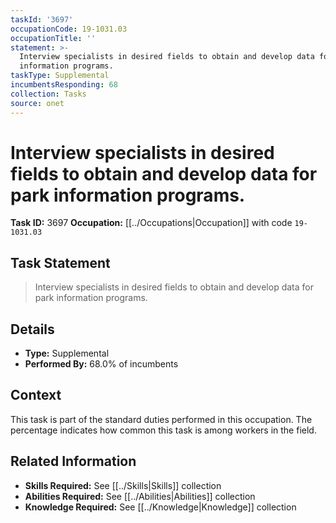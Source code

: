 ```yaml
---
taskId: '3697'
occupationCode: 19-1031.03
occupationTitle: ''
statement: >-
  Interview specialists in desired fields to obtain and develop data for park
  information programs.
taskType: Supplemental
incumbentsResponding: 68
collection: Tasks
source: onet
---
```

# Interview specialists in desired fields to obtain and develop data for park information programs.

**Task ID:** 3697
**Occupation:** [[../Occupations|Occupation]] with code `19-1031.03`

## Task Statement

> Interview specialists in desired fields to obtain and develop data for park information programs.

## Details

- **Type:** Supplemental
- **Performed By:** 68.0% of incumbents

## Context

This task is part of the standard duties performed in this occupation. The percentage indicates how common this task is among workers in the field.

## Related Information

- **Skills Required:** See [[../Skills|Skills]] collection
- **Abilities Required:** See [[../Abilities|Abilities]] collection
- **Knowledge Required:** See [[../Knowledge|Knowledge]] collection
